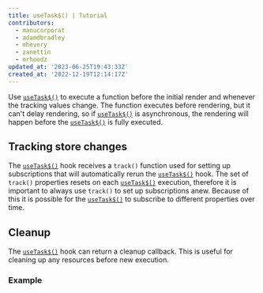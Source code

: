 ```yaml
---
title: useTask$() | Tutorial
contributors:
  - manucorporat
  - adamdbradley
  - mhevery
  - zanettin
  - mrhoodz
updated_at: '2023-06-25T19:43:33Z'
created_at: '2022-12-19T12:14:17Z'
---
```


Use [`useTask$()`](/docs/(qwik)/core/tasks/index.mdx#usetask) to execute a function before the initial render and whenever the tracking values change. The function executes before rendering, but it can't delay rendering, so if [`useTask$()`](/docs/(qwik)/core/tasks/index.mdx#usetask) is asynchronous, the rendering will happen before the [`useTask$()`](/docs/(qwik)/core/tasks/index.mdx#usetask) is fully executed.

## Tracking store changes

The [`useTask$()`](/docs/(qwik)/core/tasks/index.mdx#usetask) hook receives a `track()` function used for setting up subscriptions that will automatically rerun the [`useTask$()`](/docs/(qwik)/core/tasks/index.mdx#usetask) hook. The set of `track()` properties resets on each [`useTask$()`](/docs/(qwik)/core/tasks/index.mdx#usetask) execution, therefore it is important to always use `track()` to set up subscriptions anew. Because of this it is possible for the [`useTask$()`](/docs/(qwik)/core/tasks/index.mdx#usetask) to subscribe to different properties over time.

## Cleanup

The [`useTask$()`](/docs/(qwik)/core/tasks/index.mdx#usetask) hook can return a cleanup callback. This is useful for cleaning up any resources before new execution.

### Example
